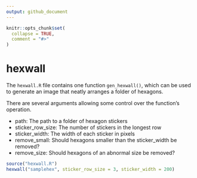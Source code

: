 ```yaml
---
output: github_document
---
```


<!-- README.md is generated from README.Rmd. Please edit that file -->

```r
knitr::opts_chunk$set(
  collapse = TRUE,
  comment = "#>"
)
```
# hexwall

The `hexwall.R` file contains one function `gen_hexwall()`, which can be used to generate an image that neatly arranges a folder of hexagons.

There are several arguments allowing some control over the function's operation.

* path:             The path to a folder of hexagon stickers
* sticker_row_size: The number of stickers in the longest row
* sticker_width:    The width of each sticker in pixels
* remove_small:     Should hexagons smaller than the sticker_width be removed?
* remove_size:      Should hexagons of an abnormal size be removed?

```r
source("hexwall.R")
hexwall("samplehex", sticker_row_size = 3, sticker_width = 200)
```
